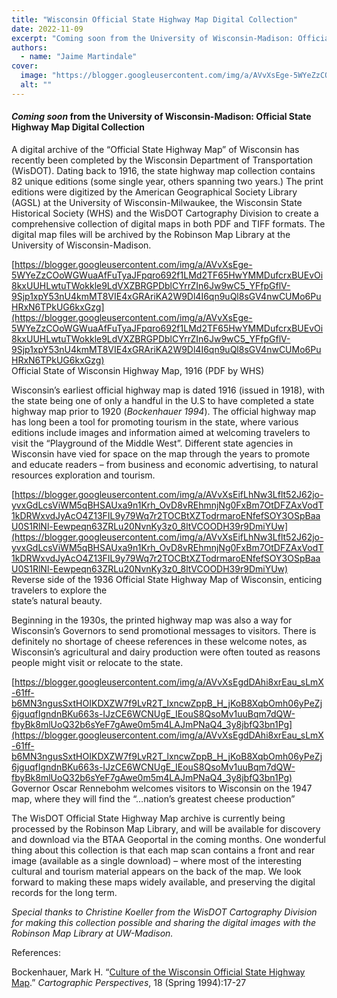 ```yaml
---
title: "Wisconsin Official State Highway Map Digital Collection"
date: 2022-11-09
excerpt: "Coming soon from the University of Wisconsin-Madison: Official State Highway Map Digital Collection A digital archive of the \u201cOfficial State Highway Map\u201d of Wisconsin has recently been completed by the Wisconsin Department of Transportation (WisDOT)."
authors:
  - name: "Jaime Martindale"
cover:
  image: "https://blogger.googleusercontent.com/img/a/AVvXsEge-5WYeZzCOoWGWuaAfFuTyaJFpqro692f1LMd2TF65HwYMMDufcrxBUEvOi8kxUUHLwtuTWokkle9LdVXZBRGPDblCYrrZIn6Jw9wC5_YFfpGflV-9Sjp1xpY53nU4kmMT8VIE4xGRAriKA2W9Dl4I6qn9uQl8sGV4nwCUMo6PuHRxN6TPkUG6kxGzg=s320"
  alt: ""
---
```


#### *Coming soon* from the University of Wisconsin-Madison:  Official State Highway Map Digital Collection



A digital archive of the “Official State Highway Map” of Wisconsin has recently been completed by the Wisconsin Department of Transportation (WisDOT).  Dating back to 1916, the state highway map collection contains 82 unique editions (some single year, others   spanning two years.) The print editions were digitized by the American Geographical Society Library (AGSL) at the University of Wisconsin-Milwaukee, the Wisconsin State Historical Society (WHS) and the WisDOT Cartography Division to create a comprehensive   collection of digital maps in both PDF and TIFF formats.  The digital map files will be archived by the Robinson Map Library at the University of Wisconsin-Madison.

 

 

[https://blogger.googleusercontent.com/img/a/AVvXsEge-5WYeZzCOoWGWuaAfFuTyaJFpqro692f1LMd2TF65HwYMMDufcrxBUEvOi8kxUUHLwtuTWokkle9LdVXZBRGPDblCYrrZIn6Jw9wC5_YFfpGflV-9Sjp1xpY53nU4kmMT8VIE4xGRAriKA2W9Dl4I6qn9uQl8sGV4nwCUMo6PuHRxN6TPkUG6kxGzg](https://blogger.googleusercontent.com/img/a/AVvXsEge-5WYeZzCOoWGWuaAfFuTyaJFpqro692f1LMd2TF65HwYMMDufcrxBUEvOi8kxUUHLwtuTWokkle9LdVXZBRGPDblCYrrZIn6Jw9wC5_YFfpGflV-9Sjp1xpY53nU4kmMT8VIE4xGRAriKA2W9Dl4I6qn9uQl8sGV4nwCUMo6PuHRxN6TPkUG6kxGzg)  
 Official State of Wisconsin Highway Map, 1916 (PDF by WHS)

 

 

Wisconsin’s earliest official highway map is dated 1916 (issued in 1918), with the state being one of only a handful in the U.S to have completed a state highway map prior to 1920 (*Bockenhauer 1994*). The official highway map has   long been a tool for promoting tourism in the state, where various editions include images and information aimed at welcoming travelers to visit the “Playground of the Middle West”. Different state agencies in Wisconsin have vied for space on the map through   the years to promote and educate readers – from business and economic advertising, to natural resources exploration and tourism.

 

 

[https://blogger.googleusercontent.com/img/a/AVvXsEifLhNw3Lflt52J62jo-yvxGdLcsViWM5qBHSAUxa9n1Krh_OvD8vREhmnjNg0FxBm7OtDFZAxVodT1kDRWxvdJyAcO4Z13FIL9y79Wq7r2TOCBtXZTodrmaroENfefSOY3OSpBaaU0S1RlNl-Eewpeqn63ZRLu20NvnKy3z0_8ltVCOODH39r9DmiYUw](https://blogger.googleusercontent.com/img/a/AVvXsEifLhNw3Lflt52J62jo-yvxGdLcsViWM5qBHSAUxa9n1Krh_OvD8vREhmnjNg0FxBm7OtDFZAxVodT1kDRWxvdJyAcO4Z13FIL9y79Wq7r2TOCBtXZTodrmaroENfefSOY3OSpBaaU0S1RlNl-Eewpeqn63ZRLu20NvnKy3z0_8ltVCOODH39r9DmiYUw)  
 Reverse side of the 1936 Official State Highway Map of Wisconsin, enticing travelers to explore the    
  state’s natural beauty.

 

 

Beginning in the 1930s, the printed highway map was also a way for Wisconsin’s Governors to send promotional messages to visitors. There is definitely no shortage of cheese references in these welcome notes, as Wisconsin’s agricultural   and dairy production were often touted as reasons people might visit or relocate to the state.

 

 

[https://blogger.googleusercontent.com/img/a/AVvXsEgdDAhi8xrEau_sLmX-61ff-b6MN3ngusSxtHOIKDXZW7f9LvR2T_lxncwZppB_H_jKoB8XqbOmh06yPeZj6jguqfIgndnBKu663s-IJzCE6WCNUgE_IEouS8QsoMv1uuBqm7dQW-fbyBk8mlUoQ32b6sYeF7gAwe0m5m4LAJmPNaQ4_3y8jbfQ3bn1Pg](https://blogger.googleusercontent.com/img/a/AVvXsEgdDAhi8xrEau_sLmX-61ff-b6MN3ngusSxtHOIKDXZW7f9LvR2T_lxncwZppB_H_jKoB8XqbOmh06yPeZj6jguqfIgndnBKu663s-IJzCE6WCNUgE_IEouS8QsoMv1uuBqm7dQW-fbyBk8mlUoQ32b6sYeF7gAwe0m5m4LAJmPNaQ4_3y8jbfQ3bn1Pg)  
 Governor Oscar Rennebohm welcomes visitors to Wisconsin on the 1947 map, where they will find the “…nation’s greatest cheese production”

 

 

The WisDOT Official State Highway Map archive is currently being processed by the Robinson Map Library, and will be available for discovery and download via the BTAA Geoportal in the coming months. One wonderful thing about this collection   is that each map scan contains a front and rear image (available as a single download) – where most of the interesting cultural and tourism material appears on the back of the map. We look forward to making these maps widely available, and preserving the digital   records for the long term.

 

 

*Special thanks to Christine Koeller from the WisDOT Cartography Division for making this collection possible and sharing the digital images with the Robinson Map Library at UW-Madison.*

 

 

References:

 

Bockenhauer, Mark H. “[Culture of the Wisconsin Official State Highway Map](https://cartographicperspectives.org/index.php/journal/article/view/cp18-bockenhauer).”  *Cartographic Perspectives*, 18 (Spring 1994):17-27
